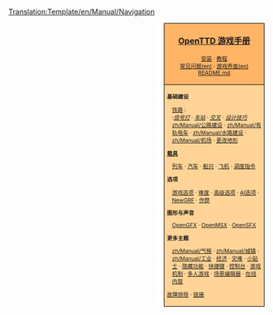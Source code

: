 <noinclude>[[Translation:Template/en/Manual/Navigation]]</noinclude>
<div style="float:right; padding-left:12px; background:#ffffff;">
<div style="border:1px solid #000000; background:#ffb466; padding:5px; -moz-border-radius-topleft:5px; -moz-border-radius-topright:5px; font-size: 12pt;">
<center><strong><font size="3">[[zh/Manual/Main Page|OpenTTD 游戏手册]]</font></strong></center>
<div style="font-size: 8pt; text-align: center;">
[[zh/Manual/安装|安装]] &middot; 
[[zh/Manual/Tutorial/教程|教程]]<br />
[[en/Archive/Community/FAQ|常见问题(en)]] &middot; 
[[en/Manual/Game interface|游戏界面(en)]]<br />
[https://github.com/OpenTTD/OpenTTD/blob/master/README.md README.md]
</div>
</div>
<div style="border:1px solid black; border-top-width: 0px; background:#ffd496; padding:5px; -moz-border-radius-bottomleft:5px; -moz-border-radius-bottomright:8px; font-size: 8pt;">

<div style="width: 186px">
'''基础建设'''
<div style="margin-left:10px;">
[[zh/Manual/铁路建设|铁路]] : <br />
:''[[zh/Manual/信号灯|信号灯]]'' &middot; ''[[zh/Manual/铁路车站|车站]]'' &middot; ''[[zh/Manual/交叉点|交叉]]'' &middot; ''[[zh/Manual/铁路设计|设计技巧]]'' 
[[zh/Manual/公路建设]] &middot; [[zh/Manual/有轨电车]] &middot; [[zh/Manual/水路建设]] &middot; [[zh/Manual/机场]] &middot; [[zh/Manual/教程/景观改造|更改地形]]
</div>
</div>

<div style="width: 186px">
'''[[zh/Manual/载具|载具]]'''
<div style="margin-left:10px;">
[[zh/Manual/列车|列车]] &middot; [[zh/Manual/汽车|汽车]] &middot; [[zh/Manual/船只|船只]] &middot;
[[zh/Manual/飞机|飞机]] &middot; [[zh/Manual/教程/调度任务|调度指令]]
</div>
</div>

<div style="width: 186px">
'''选项'''
<div style="margin-left:10px;">
[[zh/Manual/游戏选项窗口|游戏选项]] &middot; [[zh/Manual/难度|难度]] &middot; [[zh/Manual/高级选项|高级选项]] &middot; [[zh/Manual/AI选项|AI选项]] &middot;
[[zh/Manual/NewGRF|NewGRF]] &middot; [[zh/Manual/作弊|作弊]]
</div>
</div>

<div style="width: 186px">
'''图形与声音'''
<div style="margin-left:10px;">
[[en/Basesets/OpenGFX|OpenGFX]] &middot; [[en/Basesets/OpenMSX|OpenMSX]] &middot; [[en/Basesets/OpenSFX|OpenSFX]]
</div>
</div>

<div style="width: 186px">
'''更多主题'''<br />
<div style="margin-left:10px;">
[[zh/Manual/气候]] &middot; [[zh/Manual/城镇]] &middot; [[zh/Manual/工业]] &middot; [[zh/Manual/经济|经济]] &middot;
[[zh/Manual/灾难|灾难]] &middot; [[zh/Manual/小贴士|小贴士]] &middot;
[[zh/Manual/隐藏功能|隐藏功能]] &middot; [[zh/Manual/快捷键|快捷键]] &middot;
[[zh/Manual/控制台|控制台]] &middot; [[zh/Manual/游戏机制|游戏机制]] &middot;
[[zh/Manual/多人游戏|多人游戏]] &middot; [[zh/Manual/场景编辑器|场景编辑器]] &middot;
[[zh/Manual/在线内容|在线内容]]
</div>
</div>

[[zh/Archive/Manual/故障排除|故障排除]] &middot; [[zh/Archive/Lists/链接|链接]]
</div>
</div>
<includeonly>[[Category:zh/Manual/游戏手册|{{PAGENAME}}]]</includeonly>